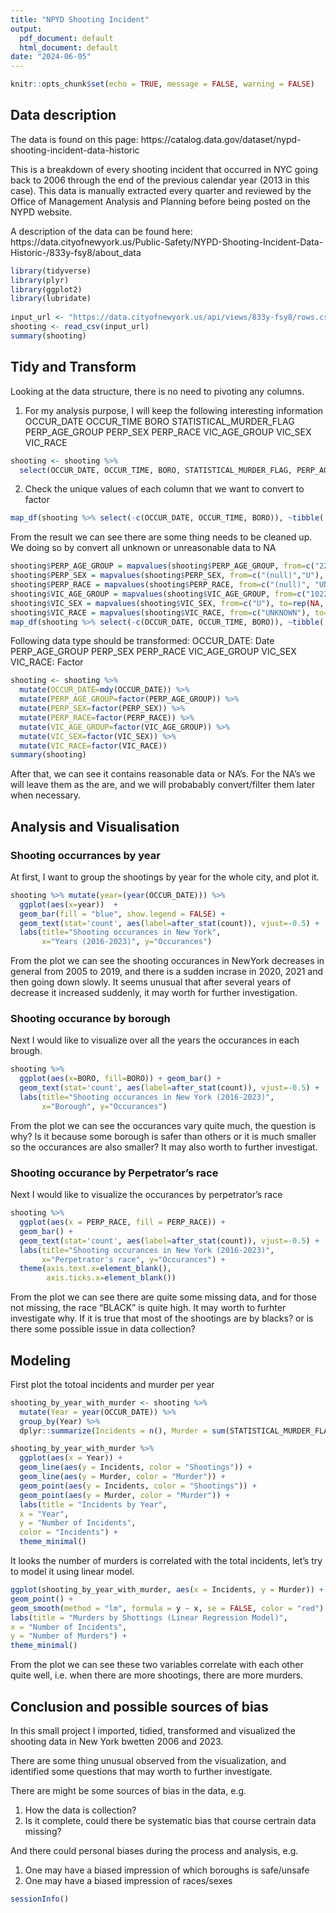 ```yaml
---
title: "NPYD Shooting Incident"
output:
  pdf_document: default
  html_document: default
date: "2024-06-05"
---
```


```r
knitr::opts_chunk$set(echo = TRUE, message = FALSE, warning = FALSE)
```

## Data description

The data is found on this page: https://catalog.data.gov/dataset/nypd-shooting-incident-data-historic

This is a breakdown of every shooting incident that occurred in NYC going back to 2006 through the end of the previous calendar year (2013 in this case). This data is manually extracted every quarter and reviewed by the Office of Management Analysis and Planning before being posted on the NYPD website. 

A description of the data can be found here: https://data.cityofnewyork.us/Public-Safety/NYPD-Shooting-Incident-Data-Historic-/833y-fsy8/about_data

```r

library(tidyverse)
library(plyr)
library(ggplot2)
library(lubridate)
  
input_url <- "https://data.cityofnewyork.us/api/views/833y-fsy8/rows.csv?accessType=DOWNLOAD"
shooting <- read_csv(input_url)
summary(shooting)
```

## Tidy and Transform

Looking at the data structure, there is no need to pivoting any columns.

1. For my analysis purpose, I will keep the following interesting information
OCCUR_DATE OCCUR_TIME BORO STATISTICAL_MURDER_FLAG PERP_AGE_GROUP PERP_SEX PERP_RACE VIC_AGE_GROUP VIC_SEX VIC_RACE
```r
shooting <- shooting %>% 
  select(OCCUR_DATE, OCCUR_TIME, BORO, STATISTICAL_MURDER_FLAG, PERP_AGE_GROUP, PERP_SEX, PERP_RACE, VIC_AGE_GROUP, VIC_SEX, VIC_RACE)
```

2. Check the unique values of each column that we want to convert to factor
```r
map_df(shooting %>% select(-c(OCCUR_DATE, OCCUR_TIME, BORO)), ~tibble( unique_values = toString(unique(.))))
```
From the result we can see there are some thing needs to be cleaned up. We doing so by convert all unknown or unreasonable data to NA
```r
shooting$PERP_AGE_GROUP = mapvalues(shooting$PERP_AGE_GROUP, from=c("224","940", "1020", "1028", "UNKNOWN", "(null)"), to=rep(NA, 6))
shooting$PERP_SEX = mapvalues(shooting$PERP_SEX, from=c("(null)","U"), to=rep(NA, 2))
shooting$PERP_RACE = mapvalues(shooting$PERP_RACE, from=c("(null)", "UNKNOWN"), to=rep(NA, 2))
shooting$VIC_AGE_GROUP = mapvalues(shooting$VIC_AGE_GROUP, from=c("1022", "UNKNOWN"), to=rep(NA, 2))
shooting$VIC_SEX = mapvalues(shooting$VIC_SEX, from=c("U"), to=rep(NA, 1))
shooting$VIC_RACE = mapvalues(shooting$VIC_RACE, from=c("UNKNOWN"), to=rep(NA, 1))
map_df(shooting %>% select(-c(OCCUR_DATE, OCCUR_TIME, BORO)), ~tibble( unique_values = toString(unique(.))))
```

Following data type should be transformed:
OCCUR_DATE: Date
PERP_AGE_GROUP PERP_SEX PERP_RACE VIC_AGE_GROUP VIC_SEX VIC_RACE: Factor
```r
shooting <- shooting %>% 
  mutate(OCCUR_DATE=mdy(OCCUR_DATE)) %>%
  mutate(PERP_AGE_GROUP=factor(PERP_AGE_GROUP)) %>%
  mutate(PERP_SEX=factor(PERP_SEX)) %>%
  mutate(PERP_RACE=factor(PERP_RACE)) %>%
  mutate(VIC_AGE_GROUP=factor(VIC_AGE_GROUP)) %>%
  mutate(VIC_SEX=factor(VIC_SEX)) %>%
  mutate(VIC_RACE=factor(VIC_RACE))
summary(shooting)
```

After that, we can see it contains reasonable data or NA's. For the NA's we will leave them as the are,
and we will probabably convert/filter them later when necessary.

## Analysis and Visualisation

### Shooting occurrances by year
At first, I want to group the shootings by year for the whole city, and plot it.

```r
shooting %>% mutate(year=(year(OCCUR_DATE))) %>%
  ggplot(aes(x=year))  + 
  geom_bar(fill = "blue", show.legend = FALSE) +
  geom_text(stat='count', aes(label=after_stat(count)), vjust=-0.5) +
  labs(title="Shooting occurances in New York",
       x="Years (2016-2023)", y="Occurances")

```

From the plot we can see the shooting occurances in NewYork decreases in general from 2005 to 2019, and
there is a sudden incrase in 2020, 2021 and then going down slowly. It seems unusual that after several
years of decrease it increased suddenly, it may worth for further investigation.

### Shooting occurance by borough

Next I would like to visualize over all the years the occurances in each brough.

```r
shooting %>% 
  ggplot(aes(x=BORO, fill=BORO)) + geom_bar() + 
  geom_text(stat='count', aes(label=after_stat(count)), vjust=-0.5) +
  labs(title="Shooting occurances in New York (2016-2023)",
       x="Borough", y="Occurances")

```
From the plot we can see the occurances vary quite much, the question is why? Is it because some
borough is safer than others or it is much smaller so the occurances are also smaller? It may
also worth to further investigat.


### Shooting occurance by Perpetrator’s race

Next I would like to visualize the occurances by perpetrator's race
```r
shooting %>% 
  ggplot(aes(x = PERP_RACE, fill = PERP_RACE)) + 
  geom_bar() + 
  geom_text(stat='count', aes(label=after_stat(count)), vjust=-0.5) +
  labs(title="Shooting occurances in New York (2016-2023)",
       x="Perpetrator's race", y="Occurances") +
  theme(axis.text.x=element_blank(),
        axis.ticks.x=element_blank())

```

From the plot we can see there are quite some missing data, and for those not missing, the race "BLACK"
is quite high. It may worth to furhter investigate why. If it is true that most of the shootings are by
blacks? or is there some possible issue in data collection?

## Modeling

First plot the totoal incidents and murder per year
```r
shooting_by_year_with_murder <- shooting %>%
  mutate(Year = year(OCCUR_DATE)) %>%
  group_by(Year) %>%
  dplyr::summarize(Incidents = n(), Murder = sum(STATISTICAL_MURDER_FLAG), .groups = "drop")

shooting_by_year_with_murder %>%
  ggplot(aes(x = Year)) +
  geom_line(aes(y = Incidents, color = "Shootings")) +
  geom_line(aes(y = Murder, color = "Murder")) +
  geom_point(aes(y = Incidents, color = "Shootings")) +
  geom_point(aes(y = Murder, color = "Murder")) +
  labs(title = "Incidents by Year",
  x = "Year",
  y = "Number of Incidents",
  color = "Incidents") +
  theme_minimal()
```
It looks the number of murders is correlated with the total incidents, let's try to model it using linear model.

```r
ggplot(shooting_by_year_with_murder, aes(x = Incidents, y = Murder)) +
geom_point() +
geom_smooth(method = "lm", formula = y ~ x, se = FALSE, color = "red") +
labs(title = "Murders by Shottings (Linear Regression Model)",
x = "Number of Incidents",
y = "Number of Murders") +
theme_minimal()
```
From the plot we can see these two variables correlate with each other quite well, i.e. when there are more
shootings, there are more murders.

## Conclusion and possible sources of bias

In this small project I imported, tidied, transformed and visualized the shooting data in New York bwetten 
2006 and 2023. 

There are some thing unusual observed from the visualization, and identified some questions that may worth
to further investigate.

There are might be some sources of bias in the data, e.g.

1. How the data is collection?
2. Is it complete, could there be systematic bias that course certrain data missing?

And there could personal biases during the process and analysis, e.g.

1. One may have a biased impression of which boroughs is safe/unsafe
2. One may have a biased impression of races/sexes

```r
sessionInfo()
```
